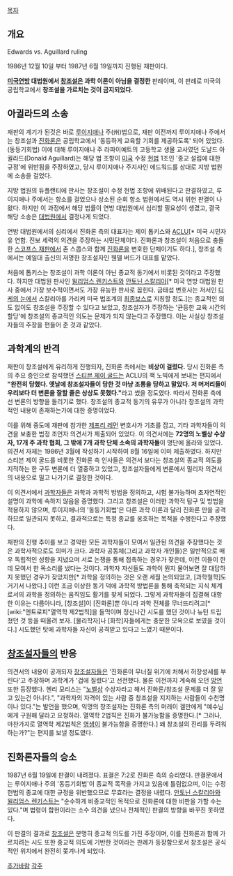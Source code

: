 [[목차]]
== 개요 ==
Edwards vs. Aguillard ruling
 
1986년 12월 10일 부터 1987년 6월 19일까지 진행된 재판이다.

'''[[미국]]연방 대법원에서 [[창조설]]은 과학 이론이 아님을 결정한''' 판례이며, 이 판례로 미국의 공립학교에서 '''창조설을 가르치는 것이 금지되었다.'''

== 아귈라드의 소송 ==
재판의 계기가 된것은 바로 [[루이지애나]] 주(州)법으로, 재판 이전까지 루이지애나 주에서는 창조설과 [[진화론]]은 공립학교에서 '동등하게 교육할 기회를 제공하도록' 되어 있었다.(동등기회법) 이에 대해 루이지애나 주 라파이예트의 고등학교 생물 교사였던 도날드 아귈라드(Donald Aguillard)는 해당 법 조항이 [[미국]] 수정 [[헌법]] 1조인 '종교 설립에 대한 규정'에 위반됨을 주장하였고, 당시 루이지애나 주지사인 에드워드를 상대로 지방 법원에 소송을 걸었다.

지방 법원의 듀플랜티에 판사는 창조설이 수정 헌법 조항에 위배된다고 판결하였고, 루이지애나 주에서는 항소를 걸었으나 상소된 순회 항소 법원에서도 역시 위헌 판결이 나왔다. 하지만 이 과정에서 해당 법률이 연방 대법원에서 심리할 필요성이 생겼고, 결국 해당 소송은 [[대법원]]에서 결정나게 되었다.

연방 대법원에서의 심리에서 진화론 측의 대표자는 제이 톱키스와 [[ACLU]][* 미국 시민자유 연합. 진보 세력의 의견을 주장하는 시민단체이다. 진화론과 창조설이 처음으로 충돌한 [[스코프스 재판]]에서 존 스콥스와 함께 [[진화론]]을 변호한 단체이기도 하다.], 창조설 측에서는 예일대 출신의 저명한 창조설자인 웬델 버드가 대표를 맡았다.  

처음에 톱키스는 창조설이 과학 이론이 아닌 종교적 동기에서 비롯된 것이라고 주장했다. 하지만 대법원 판사인 [[윌리엄스 렌키스트]]와 [[안토닌 스칼리아]][* 미국 연방 대법원 판사 중에서 가장 보수적이면서도 가장 유능한 판사로 꼽힌다. 금태섭 변호사는 저서인 [[디케의 눈]]에서 스칼리아를 가리켜 미국 법조계의 [[최종보스]]로 지칭할 정도.]는 종교적인 의도 없이도 창조설을 주장할 수 있다고 보았고, 창조설자가 주장하는 '균등한 교육 시간의 할당'에 창조설의 종교적인 의도는 문제가 되지 않는다고 주장했다. 이는 사실상 창조설자들의 주장을 편들어 준 것과 같았다.

== 과학계의 반격 ==
재판이 창조설에게 유리하게 진행되자, 진화론 측에서는 '''비상이 걸렸다.''' 당시 진화론 측의 주요 증인으로 참석했던 [[스티븐 제이 굴드]]는 ACLU의 잭 노빅에게 보내는 편지에서 '''"완전히 당했다. 옛날에 창조설자들이 당한 것 마냥 조롱을 당하고 말았다. 저 머저리들이 우리보다 더 변론을 잘할 줄은 상상도 못했다."'''라고 썼을 정도였다. 따라서 진화론 측에선 변론의 방향을 돌리기로 했다. 창조설의 종교적 동기의 유무가 아니라 창조설의 과학적인 내용이 존재하는가에 대한 증명이었다.

이를 위해 중도에 재판에 참가한 [[제프리 레먼]] 변호사가 기초를 잡고, 기타 과학자들이 의견을 보충한 법정 조언자 의견서가 제출되어 있었다. 이 의견서에는 '''72명의 노벨상 수상자, 17개 주 과학 협회, 그 밖에 7개 과학 단체 소속의 과학자들'''이 명단에 올라와 있었다. 의견서 자체는 1986년 3월에 작성하기 시작하여 8월 16일에 이미 제출하였다. 하지만 스티븐 제이 굴드를 비롯한 진화론 측 인사들은 의견서 보다는 창조설의 종교적 의도를 지적하는 한 구두 변론에 더 열중하고 있었고, 창조설자들에게 변론에서 밀리자 의견서의 내용으로 밀고 나가기로 결정한 것이다.

이 의견서에서 [[과학자]]들은 과학과 과학적 방법을 정의하고, 시험 불가능하며 초자연적인 설명이 과학에 속하지 않음을 증명했다. 그리고 창조설은 이러한 과학적 탐구 및 방법을 적용하지 않으며, 루이지애나의 '동등기회법'은 다른 과학 이론과 달리 진화론 만을 공격하므로 일관되지 못하고, 결과적으로는 특정 종교를 옹호하는 목적을 수행한다고 주장했다.

재판의 진행 추이를 보고 경악한 모든 과학자들이 모여서 일관된 의견을 주장했다는 것은 과학사적으로도 의미가 크다. 과학자 공동체(그리고 과학자 개인들)은 일반적으로 매우 독립적인 성향을 지녔으며 서로 논쟁을 통해 접촉하는 경우가 잦은데, 이런 이들이 한데 모여서 한 목소리를 냈다는 것이다. 과학자 자신들도 과학이 뭔지 물어보면 잘 대답하지 못했던 경우가 잦았지만[* 과학을 정의하는 것은 오랜 세월 논의되었고, [과학철학]도 거기서 나왔다.] 이런 조금 이상한 동기 덕에 과학적 방법론을 통해 축적되는 지식 체계로서의 과학을 정의하는 움직임도 활기를 찾게 되었다. 그렇게 과학자들이 집결해 대항한 이유는 다름아니라, [창조설]이 [진화론]뿐 아니라 과학 전체를 무너뜨리려고[* [wiki:"엔트로피"열역학 제2법칙]을 들먹이며 정신나간 시도를 했던 것이나 뉴턴 드립 쳤던 것 등을 떠올려 보자. [물리학자]나 [화학]자들에게는 충분한 모욕으로 보였을 것이다.] 시도했던 탓에 과학자들 자신이 공격받고 있다고 느꼈기 때문이다.

== [[창조설]]자들의 반응 ==
의견서의 내용이 공개되자 [[창조설]]자들은 '진화론이 무너질 위기에 처해서 허장성세를 부린다'고 주장하며 과학계가 '겁에 질렸다'고 선전했다. 물론 이전까지 계속해 오던 [[망언]] 또한 등장했다. 헨리 모리스는 "[[노벨상]] 수상자라고 해서 진화론/창조설 문제를 더 잘 알고 있는건 아니다.", "과학자의 자격이 있는 사람 중 창조설을 지지하는 사람들이 수천명이나 있다."는 발언을 했으며, 익명의 창조설자는 진화론 측의 머레이 겔만에게 "예수님에게 구원해 달라고 요청하라. 열역학 2법칙은 진화가 불가능함을 증명한다.[* 그러나, 마찬가지로 열역학 제2법칙은 [[영생]]이 불가능함을 증명한다.] 왜 창조설의 진리를 두려워 하는가?"는 편지를 보낼 정도였다.

== 진화론자들의 승소 ==
1987년 6월 19일에 판결이 내려졌다. 표결은 7:2로 진화론 측의 승리였다. 판결문에서는 루이지애나 주의 '동등기회법'이 종교적 목적을 가지고 있음에 틀림없으며, 이는 수정헌법의 종교에 대한 규정을 위반했으므로 무효라는 결정을 내렸다. [[안토닌 스칼리아]]와 [[윌리엄스 렌키스트]]는 "순수하게 비종교적인 목적으로 진화론에 대한 비판을 가할 수는 있다."며 법령이 합헌이라는 소수 의견을 냈으나 전체적인 판결의 방향을 바꾸진 못하였다.

이 판결의 결과로 [[창조설]]은 분명히 종교적 의도를 가진 주장이며, 이를 진화론과 함께 가르치려는 시도 또한 종교적 의도에 기반한 것이라는 판례가 등장함으로서 창조설은 공식적인 위치에서 완전히 쫒겨나게 되었다.

[[추가바람]]
[[각주]]
